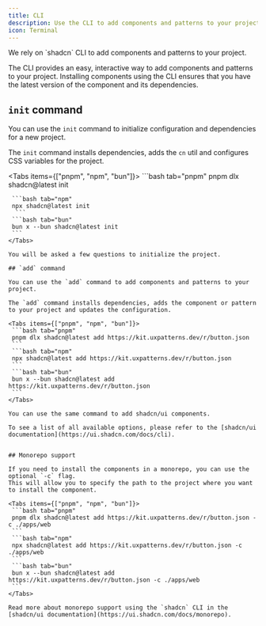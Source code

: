 ```yaml
---
title: CLI
description: Use the CLI to add components and patterns to your project.
icon: Terminal
---
```


<Callout>
We rely on `shadcn` CLI to add components and patterns to your project.
</Callout>

The CLI provides an easy, interactive way to add components and patterns to your project.
Installing components using the CLI ensures that you have the latest version of the component and its dependencies.

## `init` command

You can use the `init` command to initialize configuration and dependencies for a new project.

The `init` command installs dependencies, adds the `cn` util and configures CSS variables for the project.

<Tabs items={["pnpm", "npm", "bun"]}>
    ```bash tab="pnpm"
    pnpm dlx shadcn@latest init
   ```
    ```bash tab="npm"
    npx shadcn@latest init
     ```
    ```bash tab="bun"
    bun x --bun shadcn@latest init
    ```
</Tabs>

You will be asked a few questions to initialize the project.

## `add` command

You can use the `add` command to add components and patterns to your project.

The `add` command installs dependencies, adds the component or pattern to your project and updates the configuration.

<Tabs items={["pnpm", "npm", "bun"]}>
    ```bash tab="pnpm"
    pnpm dlx shadcn@latest add https://kit.uxpatterns.dev/r/button.json
    ```
    ```bash tab="npm"
    npx shadcn@latest add https://kit.uxpatterns.dev/r/button.json
    ```
    ```bash tab="bun"
    bun x --bun shadcn@latest add https://kit.uxpatterns.dev/r/button.json
    ```
</Tabs>

You can use the same command to add shadcn/ui components.

To see a list of all available options, please refer to the [shadcn/ui documentation](https://ui.shadcn.com/docs/cli).


## Monorepo support

If you need to install the components in a monorepo, you can use the optional `-c` flag.
This will allow you to specify the path to the project where you want to install the component.

<Tabs items={["pnpm", "npm", "bun"]}>
    ```bash tab="pnpm"
    pnpm dlx shadcn@latest add https://kit.uxpatterns.dev/r/button.json -c ./apps/web
    ```
    ```bash tab="npm"
    npx shadcn@latest add https://kit.uxpatterns.dev/r/button.json -c ./apps/web
    ```
    ```bash tab="bun"
    bun x --bun shadcn@latest add https://kit.uxpatterns.dev/r/button.json -c ./apps/web
    ```
</Tabs>

Read more about monorepo support using the `shadcn` CLI in the [shadcn/ui documentation](https://ui.shadcn.com/docs/monorepo).
